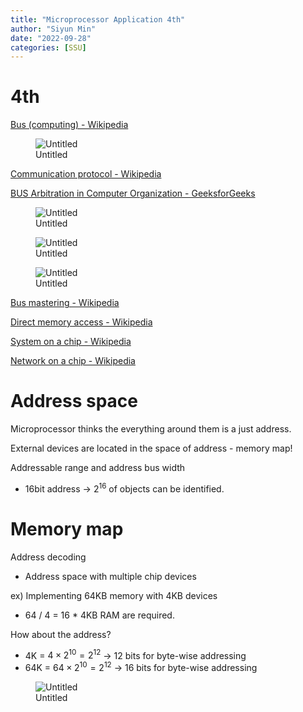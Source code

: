 ```yaml
---
title: "Microprocessor Application 4th"
author: "Siyun Min"
date: "2022-09-28"
categories: [SSU]
---
```

# 4th

[Bus (computing) - Wikipedia](https://en.wikipedia.org/wiki/Bus_(computing))

![Untitled](./Untitled.png)

[Communication protocol - Wikipedia](https://en.wikipedia.org/wiki/Communication_protocol)

[BUS Arbitration in Computer Organization - GeeksforGeeks](https://www.geeksforgeeks.org/bus-arbitration-in-computer-organization/)

![Untitled](./Untitled%201.png)

![Untitled](./Untitled%202.png)

![Untitled](./Untitled%203.png)

[Bus mastering - Wikipedia](https://en.wikipedia.org/wiki/Bus_mastering)

[Direct memory access - Wikipedia](https://en.wikipedia.org/wiki/Direct_memory_access)

[System on a chip - Wikipedia](https://en.wikipedia.org/wiki/System_on_a_chip#Bus-based_communication)

[Network on a chip - Wikipedia](https://en.wikipedia.org/wiki/Network_on_a_chip)

# Address space

Microprocessor thinks the everything around them is a just address.

External devices are located in the space of address - memory map!

Addressable range and address bus width

- 16bit address → $2^{16}$ of objects can be identified.

# Memory map

Address decoding

- Address space with multiple chip devices

ex) Implementing 64KB memory with 4KB devices

- 64 / 4 = 16 * 4KB RAM are required.

How about the address?

- 4K = $4 \times 2^{10} = 2^{12}$ → 12 bits for byte-wise addressing
- 64K = $64 \times 2^{10} = 2^{12}$ → 16 bits for byte-wise addressing

![Untitled](./Untitled%204.png)